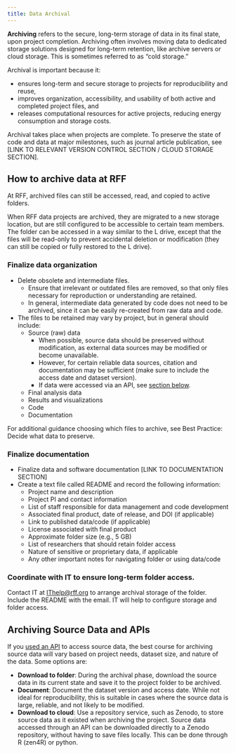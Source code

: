```yaml
---
title: Data Archival
---
```


__Archiving__ refers to the secure, long-term storage of data in its final state, upon project completion.
Archiving often involves moving data to dedicated storage solutions designed for long-term retention, like archive servers or cloud storage.
This is sometimes referred to as “cold storage.” 

Archival is important because it:

* ensures long-term and secure storage to projects for reproducibility and reuse,
* improves organization, accessibility, and usability of both active and completed project files, and
* releases computational resources for active projects, reducing energy consumption and storage costs.

::: {.callout-note}
Archival takes place when projects are complete. To preserve the state of code and data at major milestones, such as journal article publication, see [LINK TO RELEVANT VERSION CONTROL SECTION / CLOUD STORAGE SECTION].
:::

## How to archive data at RFF

::: {.callout-note}
At RFF, archived files can still be accessed, read, and copied to active folders.
:::

When RFF data projects are archived, they are migrated to a new storage location, but are still configured to be accessible to certain team members.
The folder can be accessed in a way similar to the L drive, except that the files will be read-only to prevent accidental deletion or modification (they can still be copied or fully restored to the L drive).

### Finalize data organization

* Delete obsolete and intermediate files. 
  * Ensure that irrelevant or outdated files are removed, so that only files necessary for reproduction or understanding are retained.
  * In general, intermediate data generated by code does not need to be archived, since it can be easily re-created from raw data and code.
* The files to be retained may vary by project, but in general should include:
  * Source (raw) data 
    * When possible, source data should be preserved without modification, as external data sources may be modified or become unavailable. 
    * However, for certain reliable data sources, citation and documentation may be sufficient (make sure to include the access date and dataset version).
    * If data were accessed via an API, see [section below](#archiving-source-data-and-apis).
  * Final analysis data
  * Results and visualizations
  * Code
  * Documentation

::: {.callout-note}
For additional guidance choosing which files to archive, see Best Practice: Decide what data to preserve.
:::

### Finalize documentation
* Finalize data and software documentation [LINK TO DOCUMENTATION SECTION]
* Create a text file called README and record the following information:
  * Project name and description
  * Project PI and contact information
  * List of staff responsible for data management and code development 
  * Associated final product, date of release, and DOI (if applicable)
  * Link to published data/code (if applicable)
  * License associated with final product
  * Approximate folder size (e.g., 5 GB)
  * List of researchers that should retain folder access
  * Nature of sensitive or proprietary data, if applicable
  * Any other important notes for navigating folder or using data/code

### Coordinate with IT to ensure long-term folder access. 

Contact IT at [IThelp@rff.org](mailto:ithelp@rff.org) to arrange archival storage of the folder. Include the README with the email. IT will help to configure storage and folder access. 

## Archiving Source Data and APIs

If you [used an API](./data-storage-organization.qmd#accessing-raw-data-via-application-program-interfaces-apis) to access source data, the best course for archiving source data will vary based on project needs, dataset size, and nature of the data. Some options are:

* __Download to folder__: During the archival phase, download the source data in its current state and save it to the project folder to be archived.
* __Document__: Document the dataset version and access date. While not ideal for reproducibility, this is suitable in cases where the source data is large, reliable, and not likely to be modified. 
* __Download to cloud__: Use a repository service, such as Zenodo, to store source data as it existed when archiving the project. Source data accessed through an API can be downloaded directly to a Zenodo repository, without having to save files locally. This can be done through R (zen4R) or python.

